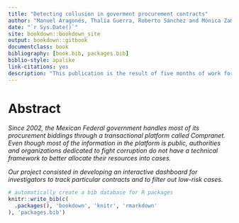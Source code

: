 ```yaml
--- 
title: "Detecting collusion in goverment procurement contracts"
author: "Manuel Aragonés, Thalía Guerra, Roberto Sánchez and Mónica Zamudio"
date: "`r Sys.Date()`"
site: bookdown::bookdown_site
output: bookdown::gitbook
documentclass: book
bibliography: [book.bib, packages.bib]
biblio-style: apalike
link-citations: yes
description: "This publication is the result of five months of work for our Data Product Architecture class project."
---
```


# Abstract

*Since 2002, the Mexican Federal government handles most of its procurement biddings through a transactional platform called Compranet. Even though most of the information in the platform is public, authorities and organizations dedicated to fight corruption do not have a technical framework to better allocate their resources into cases.*

*Our project consisted in developing an interactive dashboard for investigators to track particular contracts and to filter out low-risk cases.*

```r
# automatically create a bib database for R packages
knitr::write_bib(c(
  .packages(), 'bookdown', 'knitr', 'rmarkdown'
), 'packages.bib')
```
